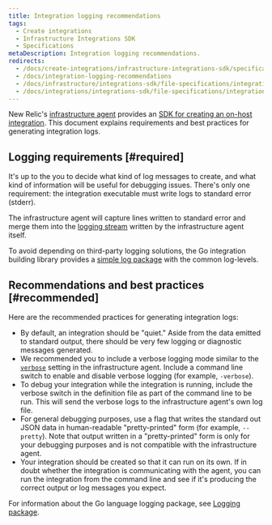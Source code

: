 ```yaml
---
title: Integration logging recommendations
tags:
  - Create integrations
  - Infrastructure Integrations SDK
  - Specifications
metaDescription: Integration logging recommendations.
redirects:
  - /docs/create-integrations/infrastructure-integrations-sdk/specifications/integration-logging-recommendations
  - /docs/integration-logging-recommendations
  - /docs/infrastructure/integrations-sdk/file-specifications/integration-logging-recommendations
  - /docs/integrations/integrations-sdk/file-specifications/integration-logging-recommendations
---
```


New Relic's [infrastructure agent](/docs/infrastructure/new-relic-infrastructure/getting-started/introduction-new-relic-infrastructure) provides an [SDK for creating an on-host integration](/docs/infrastructure/host-integrations/infrastructure-integrations-sdk/get-started/introduction-infrastructure-integrations-sdk/). This document explains requirements and best practices for generating integration logs.

## Logging requirements [#required]

It's up to the you to decide what kind of log messages to create, and what kind of information will be useful for debugging issues. There's only one requirement: the integration executable must write logs to standard error (stderr).

The infrastructure agent will capture lines written to standard error and merge them into the [logging stream](/docs/infrastructure/new-relic-infrastructure/troubleshooting/generating-logs-troubleshooting-infrastructure) written by the infrastructure agent itself.

To avoid depending on third-party logging solutions, the Go integration building library provides a [simple log package](https://github.com/newrelic/infra-integrations-sdk/blob/master/docs/toolset/log.md) with the common log-levels.

## Recommendations and best practices [#recommended]

Here are the recommended practices for generating integration logs:

* By default, an integration should be "quiet." Aside from the data emitted to standard output, there should be very few logging or diagnostic messages generated.
* We recommended you to include a verbose logging mode similar to the [`verbose`](/docs/infrastructure/new-relic-infrastructure/configuration/configure-infrastructure-agent#verbose) setting in the infrastructure agent. Include a command line switch to enable and disable verbose logging (for example, `-verbose`).
* To debug your integration while the integration is running, include the verbose switch in the definition file as part of the command line to be run. This will send the verbose logs to the infrastructure agent's own log file.
* For general debugging purposes, use a flag that writes the standard out JSON data in human-readable "pretty-printed" form (for example, `--pretty`). Note that output written in a "pretty-printed" form is only for your debugging purposes and is not compatible with the infrastructure agent.
* Your integration should be created so that it can run on its own. If in doubt whether the integration is communicating with the agent, you can run the integration from the command line and see if it's producing the correct output or log messages you expect.

For information about the Go language logging package, see [Logging package](https://github.com/newrelic/infra-integrations-sdk/blob/master/docs/toolset/log.md).
